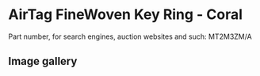 
# AirTag FineWoven Key Ring - Coral

Part number, for search engines, auction websites and such: MT2M3ZM/A

## Image gallery

<div style={{ width: '100%', maxWidth: '768px' }}>
<GalleryComponent
    images={[
      {
        original: "/everysource/MT2M3.webp",
        thumbnail: "/everypreview/MT2M3.webp",
      },
      {
        original: "/everysource/MT2M3_AV1.webp",
        thumbnail: "/everypreview/MT2M3_AV1.webp",
      },
      {
        original: "/everysource/MT2M3_AV2.webp",
        thumbnail: "/everypreview/MT2M3_AV2.webp",
      }
    ]}
  />
</div>